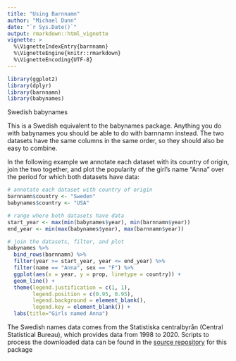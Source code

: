 ```yaml
---
title: "Using Barnnamn"
author: "Michael Dunn"
date: "`r Sys.Date()`"
output: rmarkdown::html_vignette
vignette: >
  %\VignetteIndexEntry{barnnamn}
  %\VignetteEngine{knitr::rmarkdown}
  %\VignetteEncoding{UTF-8}
---
```


```r
library(ggplot2)
library(dplyr)
library(barnnamn)
library(babynames)
```

Swedish babynames

This is a Swedish equivalent to the babynames package. Anything you do with babynames you should be able to do with barnnamn instead. The two datasets have the same columns in the same order, so they should also be easy to combine.

In the following example we annotate each dataset with its country of origin, join the two together, and plot the popularity of the girl's name "Anna" over the period for which both datasets have data:

```R
# annotate each dataset with country of origin
barnnamn$country <- "Sweden"
babynames$country <- "USA"

# range where both datasets have data
start_year <- max(min(babynames$year), min(barnnamn$year))
end_year <- min(max(babynames$year), max(barnnamn$year))

# join the datasets, filter, and plot
babynames %>% 
  bind_rows(barnnamn) %>% 
  filter(year >= start_year, year <= end_year) %>%
  filter(name == "Anna", sex == "F") %>%
  ggplot(aes(x = year, y = prop, linetype = country)) + 
  geom_line() +
  theme(legend.justification = c(1, 1), 
        legend.position = c(0.95, 0.95),  
        legend.background = element_blank(),
        legend.key = element_blank()) +
  labs(title="Girls named Anna")
```

The Swedish names data comes from the Statistiska centralbyrån (Central Statistical Bureau), which provides data from 1998 to 2020. Scripts to process the downloaded data can be found in the [source repository](https://github.com/evoling/barnnamn/) for this package 

